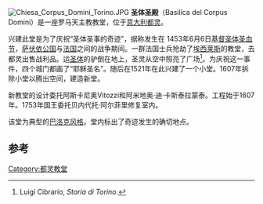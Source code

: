[[File:Chiesa_Corpus_Domini_Torino.JPG|thumb]]
'''圣体圣殿'''（Basilica del Corpus Domini）是一座罗马天主教教堂，位于[[意大利|意大利]][[都灵|都灵]]。

兴建此堂是为了庆祝“圣体圣事的奇迹”，据称发生在 1453年6月6日[[基督圣体圣血节|基督圣体圣血节]]，[[萨伏依公国|萨伏依公国]]与[[法国|法国]]之间的战争期间。一群法国士兵抢劫了[[埃西莱斯|埃西莱斯]]的教堂，去都灵出售战利品。运[[圣体|圣体]]的驴倒在地上，圣灵从空中照亮了广场<ref>Luigi Cibrario, ''Storia di Torino''.</ref>。为庆祝这一事件，四个城门都画了“耶稣圣名”。随后在1521年在此兴建了一个小堂。1607年拆除小堂以腾出空间，建造新堂。

新教堂的设计委托阿斯卡尼奥Vitozzi和阿米地奥·迪·卡斯泰拉蒙泰。工程始于1607年。1753年国王委托贝内代托·阿尔菲里修复室内。

该堂为典型的[[巴洛克建筑|巴洛克风格]]。堂内标出了奇迹发生的确切地点。

==参考==
{{reflist}}
{{coord|45.0728|N|7.68278|E|source:kolossus-frwiki|display=title}}
[[Category:都灵教堂|Category:都灵教堂]]